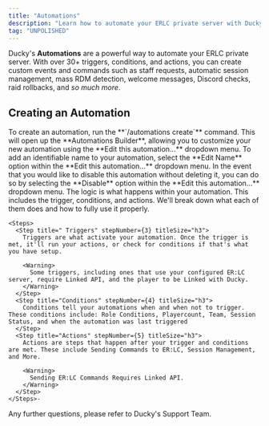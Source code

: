 ```yaml
---
title: "Automations"
description: "Learn how to automate your ERLC private server with Ducky."
tag: "UNPOLISHED"
---
```


Ducky's **Automations** are a powerful way to automate your ERLC private server. With over 30+ triggers, conditions, and actions, you can create custom events and commands such as staff requests, automatic session management, mass RDM detection, welcome messages, Discord checks, raid rollbacks, and *so much more*.

## Creating an Automation
<Steps>
  <Step title="Getting Started" titleSize="h2">
    To create an automation, run the **`/automations create`** command. This will open up the **Automations Builder**, allowing you to customize your new automation using the **Edit this automation...** dropdown menu.
  </Step>
  <Step title="Adding a Name" titleSize="h2">
    To add an identifiable name to your automation, select the **Edit Name** option within the **Edit this automation...** dropdown menu.
  </Step>
  <Step title="Disabling Automations" titleSize="h2">
    In the event that you would like to disable this automation without deleting it, you can do so by selecting the **Disable** option within the **Edit this automation...** dropdown menu.
  </Step>
  <Step title="Logic" titleSize="h2">
    The logic is what happens within your automation. This includes the trigger, conditions, and actions. We'll break down what each of them does and how to fully use it properly.

    <Steps>
      <Step title=" Triggers" stepNumber={3} titleSize="h3">
        Triggers are what activate your automation. Once the trigger is met, it'll run your actions, or check for conditions if that's what you have setup.

        <Warning>
          Some triggers, including ones that use your configured ER:LC server, require Linked API, and the player to be Linked with Ducky.
        </Warning>
      </Step>
      <Step title="Conditions" stepNumber={4} titleSize="h3">
        Conditions tell your automations when and when not to trigger. These conditions include: Role Conditions, Playercount, Team, Session Status, and when the automation was last triggered
      </Step>
      <Step title="Actions" stepNumber={5} titleSize="h3">
        Actions are steps that happen after your trigger and conditions are met. These include Sending Commands to ER:LC, Session Management, and More.

        <Warning>
          Sending ER:LC Commands Requires Linked API.
        </Warning>
      </Step>
    </Steps>-
  </Step>
</Steps>

Any further questions, please refer to Ducky's Support Team.